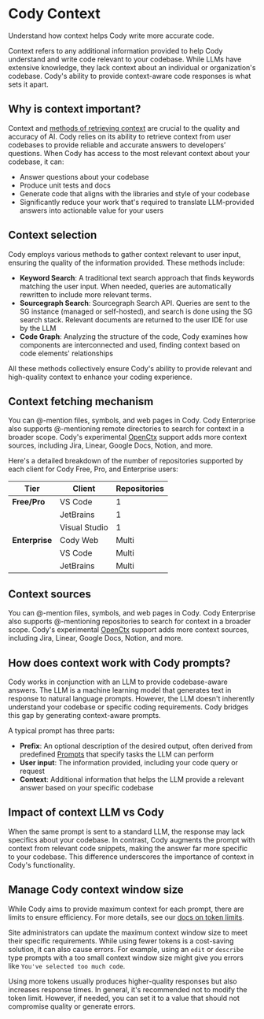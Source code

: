 # Cody Context

<p className="subtitle">Understand how context helps Cody write more accurate code.</p>

Context refers to any additional information provided to help Cody understand and write code relevant to your codebase. While LLMs have extensive knowledge, they lack context about an individual or organization's codebase. Cody's ability to provide context-aware code responses is what sets it apart.

## Why is context important?

Context and [methods of retrieving context](#context-selection) are crucial to the quality and accuracy of AI. Cody relies on its ability to retrieve context from user codebases to provide reliable and accurate answers to developers’ questions. When Cody has access to the most relevant context about your codebase, it can:

- Answer questions about your codebase
- Produce unit tests and docs
- Generate code that aligns with the libraries and style of your codebase
- Significantly reduce your work that's required to translate LLM-provided answers into actionable value for your users

## Context selection

Cody employs various methods to gather context relevant to user input, ensuring the quality of the information provided. These methods include:

- **Keyword Search**: A traditional text search approach that finds keywords matching the user input. When needed, queries are automatically rewritten to include more relevant terms.
- **Sourcegraph Search**: Sourcegraph Search API. Queries are sent to the SG instance (managed or self-hosted), and search is done using the SG search stack. Relevant documents are returned to the user IDE for use by the LLM
- **Code Graph**: Analyzing the structure of the code, Cody examines how components are interconnected and used, finding context based on code elements' relationships

All these methods collectively ensure Cody's ability to provide relevant and high-quality context to enhance your coding experience.

## Context fetching mechanism

You can @-mention files, symbols, and web pages in Cody. Cody Enterprise also supports @-mentioning remote directories to search for context in a broader scope. Cody's experimental [OpenCtx](https://openctx.org) support adds more context sources, including Jira, Linear, Google Docs, Notion, and more.

Here's a detailed breakdown of the number of repositories supported by each client for Cody Free, Pro, and Enterprise users:

|    **Tier**    |  **Client**   | **Repositories** |
| -------------- | ------------- | ---------------- |
| **Free/Pro**   | VS Code       | 1                |
|                | JetBrains     | 1                |
|                | Visual Studio | 1                |
| **Enterprise** | Cody Web      | Multi            |
|                | VS Code       | Multi            |
|                | JetBrains     | Multi            |

## Context sources

You can @-mention files, symbols, and web pages in Cody. Cody Enterprise also supports @-mentioning repositories to search for context in a broader scope. Cody's experimental [OpenCtx](https://openctx.org) support adds more context sources, including Jira, Linear, Google Docs, Notion, and more.

## How does context work with Cody prompts?

Cody works in conjunction with an LLM to provide codebase-aware answers. The LLM is a machine learning model that generates text in response to natural language prompts. However, the LLM doesn't inherently understand your codebase or specific coding requirements. Cody bridges this gap by generating context-aware prompts.

A typical prompt has three parts:

- **Prefix**: An optional description of the desired output, often derived from predefined [Prompts](/cody/capabilities/commands) that specify tasks the LLM can perform
- **User input**: The information provided, including your code query or request
- **Context**: Additional information that helps the LLM provide a relevant answer based on your specific codebase

## Impact of context LLM vs Cody

When the same prompt is sent to a standard LLM, the response may lack specifics about your codebase. In contrast, Cody augments the prompt with context from relevant code snippets, making the answer far more specific to your codebase. This difference underscores the importance of context in Cody's functionality.

## Manage Cody context window size

While Cody aims to provide maximum context for each prompt, there are limits to ensure efficiency. For more details, see our [docs on token limits](/cody/core-concepts/token-limits.mdx).

Site administrators can update the maximum context window size to meet their specific requirements. While using fewer tokens is a cost-saving solution, it can also cause errors. For example, using an `edit` or `describe` type prompts with a too small context window size might give you errors like `You've selected too much code`.

Using more tokens usually produces higher-quality responses but also increases response times. In general, it's recommended not to modify the token limit. However, if needed, you can set it to a value that should not compromise quality or generate errors.
